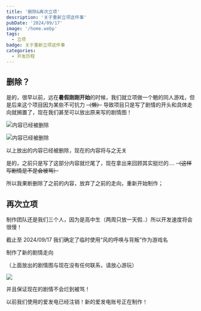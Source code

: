 ---
title: '删除&再次立项'
description: '关于重新立项这件事'
pubDate: '2024/09/17'
image: '/home.webp'
tags:
  - 立项
badge: 关于重新立项这件事
categories:
  - 开发历程
---



## 删除？

是的，很早以前，远在**暑假刚刚开始**的时候，我们就立项做一个魈的同人游戏，但是后来这个项目因为某些不可抗力 ~~（懒）~~ 导致项目只是写了剧情的开头和具体走向就搁置了，现在我们甚至可以放出原来写的剧情图！

![内容已经被删除](/原剧情1.png)

![内容已经被删除](/原剧情2.png)

<Warning>以上放出的内容已经被删除，现在的内容将与之无关</Warning>


是的，之前只是写了这部分内容就烂尾了，现在拿出来回顾其实挺烂的.... ~~（这样写剧情是不是会被骂）~~

所以我果断删除了之前的内容，放弃了之前的走向，重新开始制作；

## 再次立项

制作团队还是我们三个人，因为是高中生（两周只放一天假..）所以开发速度将会很慢！

截止至 2024/09/17 我们确定了临时使用“风的呼唤与背叛”作为游戏名

制作了新的剧情走向

<Warning>（上面放出的剧情图与现在没有任何联系，请放心游玩）</Warning>

![](/新剧情.png)

并且保证现在的剧情不会烂到被骂！

<Success>以前我们使用的爱发电已经注销！新的爱发电账号正在制作！</Success>
